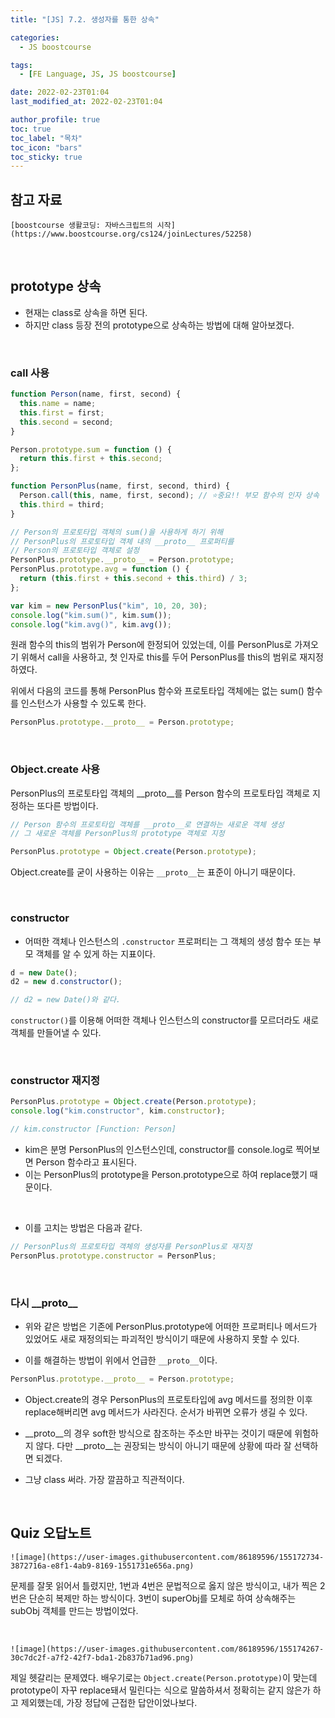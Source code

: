 ```yaml
---
title: "[JS] 7.2. 생성자를 통한 상속"

categories:
  - JS boostcourse

tags:
  - [FE Language, JS, JS boostcourse]

date: 2022-02-23T01:04
last_modified_at: 2022-02-23T01:04

author_profile: true
toc: true
toc_label: "목차"
toc_icon: "bars"
toc_sticky: true
---
```


## 참고 자료

`[boostcourse 생활코딩: 자바스크립트의 시작](https://www.boostcourse.org/cs124/joinLectures/52258)`

<br />

## prototype 상속

- 현재는 class로 상속을 하면 된다.
- 하지만 class 등장 전의 prototype으로 상속하는 방법에 대해 알아보겠다.

<br />

### call 사용

```js
function Person(name, first, second) {
  this.name = name;
  this.first = first;
  this.second = second;
}

Person.prototype.sum = function () {
  return this.first + this.second;
};

function PersonPlus(name, first, second, third) {
  Person.call(this, name, first, second); // ⭐중요!! 부모 함수의 인자 상속
  this.third = third;
}

// Person의 프로토타입 객체의 sum()을 사용하게 하기 위해
// PersonPlus의 프로토타입 객체 내의 __proto__ 프로퍼티를
// Person의 프로토타입 객체로 설정
PersonPlus.prototype.__proto__ = Person.prototype;
PersonPlus.prototype.avg = function () {
  return (this.first + this.second + this.third) / 3;
};

var kim = new PersonPlus("kim", 10, 20, 30);
console.log("kim.sum()", kim.sum());
console.log("kim.avg()", kim.avg());
```

원래 함수의 this의 범위가 Person에 한정되어 있었는데, 이를 PersonPlus로 가져오기 위해서 call을 사용하고, 첫 인자로 this를 두어 PersonPlus를 this의 범위로 재지정하였다.

위에서 다음의 코드를 통해 PersonPlus 함수와 프로토타입 객체에는 없는 sum() 함수를 인스턴스가 사용할 수 있도록 한다.

```js
PersonPlus.prototype.__proto__ = Person.prototype;
```

<br />

### Object.create 사용

PersonPlus의 프로토타입 객체의 \_\_proto\_\_를 Person 함수의 프로토타입 객체로 지정하는 또다른 방법이다.

```js
// Person 함수의 프로토타입 객체를 __proto__로 연결하는 새로운 객체 생성
// 그 새로운 객체를 PersonPlus의 prototype 객체로 지정

PersonPlus.prototype = Object.create(Person.prototype);
```

Object.create를 굳이 사용하는 이유는 `__proto__`는 표준이 아니기 때문이다.

<br />

### constructor

- 어떠한 객체나 인스턴스의 `.constructor` 프로퍼티는 그 객체의 생성 함수 또는 부모 객체를 알 수 있게 하는 지표이다.

```js
d = new Date();
d2 = new d.constructor();

// d2 = new Date()와 같다.
```

`constructor()`를 이용해 어떠한 객체나 인스턴스의 constructor를 모르더라도 새로 객체를 만들어낼 수 있다.

<br />

### constructor 재지정

```js
PersonPlus.prototype = Object.create(Person.prototype);
console.log("kim.constructor", kim.constructor);

// kim.constructor [Function: Person]
```

- kim은 분명 PersonPlus의 인스턴스인데, constructor를 console.log로 찍어보면 Person 함수라고 표시된다.
- 이는 PersonPlus의 prototype을 Person.prototype으로 하여 replace했기 때문이다.

<br />

- 이를 고치는 방법은 다음과 같다.

```js
// PersonPlus의 프로토타입 객체의 생성자를 PersonPlus로 재지정
PersonPlus.prototype.constructor = PersonPlus;
```

<br />

### 다시 \_\_proto\_\_

- 위와 같은 방법은 기존에 PersonPlus.prototype에 어떠한 프로퍼티나 메서드가 있었어도 새로 재정의되는 파괴적인 방식이기 때문에 사용하지 못할 수 있다.

- 이를 해결하는 방법이 위에서 언급한 `__proto__`이다.

```js
PersonPlus.prototype.__proto__ = Person.prototype;
```

- Object.create의 경우 PersonPlus의 프로토타입에 avg 메서드를 정의한 이후 replace해버리면 avg 메서드가 사라진다. 순서가 바뀌면 오류가 생길 수 있다.

- \_\_proto\_\_의 경우 soft한 방식으로 참조하는 주소만 바꾸는 것이기 때문에 위험하지 않다. 다만 \_\_proto\_\_는 권장되는 방식이 아니기 때문에 상황에 따라 잘 선택하면 되겠다.

- 그냥 class 써라. 가장 깔끔하고 직관적이다.

<br />

## Quiz 오답노트

`![image](https://user-images.githubusercontent.com/86189596/155172734-3872716a-e8f1-4ab9-8169-1551731e656a.png)`

문제를 잘못 읽어서 틀렸지만, 1번과 4번은 문법적으로 옳지 않은 방식이고, 내가 찍은 2번은 단순히 복제만 하는 방식이다. 3번이 superObj를 모체로 하여 상속해주는 subObj 객체를 만드는 방법이었다.

<br />

`![image](https://user-images.githubusercontent.com/86189596/155174267-30c7dc2f-a7f2-42f7-bda1-2b837b71ad96.png)`

제일 헷갈리는 문제였다. 배우기로는 `Object.create(Person.prototype)`이 맞는데 prototype이 자꾸 replace돼서 밀린다는 식으로 말씀하셔서 정확히는 같지 않은가 하고 제외했는데, 가장 정답에 근접한 답안이었나보다.
